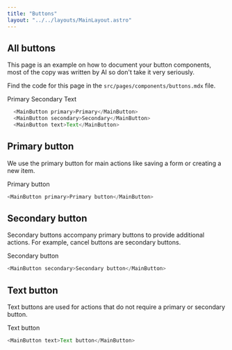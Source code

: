 ```yaml
---
title: "Buttons"
layout: "../../layouts/MainLayout.astro"
---
```


## All buttons

This page is an example on how to document your button components, most of the copy was written by AI so don't take it very seriously.

Find the code for this page in the `src/pages/components/buttons.mdx` file.

<div class="component-preview">
    <MainButton primary>Primary</MainButton>
    <MainButton secondary>Secondary</MainButton>
    <MainButton text>Text</MainButton>
</div>

```js
  <MainButton primary>Primary</MainButton>
  <MainButton secondary>Secondary</MainButton>
  <MainButton text>Text</MainButton>
```

## Primary button

We use the primary button for main actions like saving a form or creating a new item.

<div class="component-preview">
    <MainButton primary>Primary button</MainButton>
</div>

```js
<MainButton primary>Primary button</MainButton>
```

## Secondary button

Secondary buttons accompany primary buttons to provide additional actions.
For example, cancel buttons are secondary buttons.

<div class="component-preview">
    <MainButton secondary>Secondary button</MainButton>
</div>

```js
<MainButton secondary>Secondary button</MainButton>
```

## Text button

Text buttons are used for actions that do not require a primary or secondary button.

<div class="component-preview">
    <MainButton text>Text button</MainButton>
</div>

```js
<MainButton text>Text button</MainButton>
```
